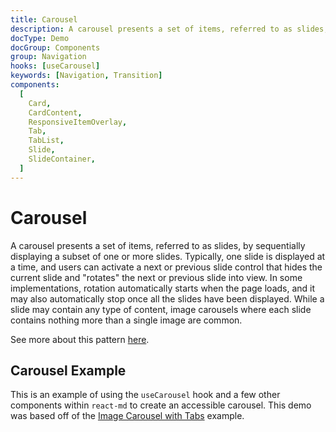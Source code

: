 ```yaml
---
title: Carousel
description: A carousel presents a set of items, referred to as slides, by sequentially displaying a subset of one or more slides. Typically, one slide is displayed at a time, and users can activate a next or previous slide control that hides the current slide and "rotates" the next or previous slide into view. In some implementations, rotation automatically starts when the page loads, and it may also automatically stop once all the slides have been displayed. While a slide may contain any type of content, image carousels where each slide contains nothing more than a single image are common.
docType: Demo
docGroup: Components
group: Navigation
hooks: [useCarousel]
keywords: [Navigation, Transition]
components:
  [
    Card,
    CardContent,
    ResponsiveItemOverlay,
    Tab,
    TabList,
    Slide,
    SlideContainer,
  ]
---
```


# Carousel

A carousel presents a set of items, referred to as slides, by sequentially
displaying a subset of one or more slides. Typically, one slide is displayed at
a time, and users can activate a next or previous slide control that hides the
current slide and "rotates" the next or previous slide into view. In some
implementations, rotation automatically starts when the page loads, and it may
also automatically stop once all the slides have been displayed. While a slide
may contain any type of content, image carousels where each slide contains
nothing more than a single image are common.

See more about this pattern [here](https://www.w3.org/WAI/ARIA/apg/patterns/carousel/).

## Carousel Example

This is an example of using the `useCarousel` hook and a few other components
within `react-md` to create an accessible carousel. This demo was based off of
the
[Image Carousel with Tabs](https://www.w3.org/WAI/ARIA/apg/example-index/carousel/carousel-2-tablist.html)
example.

```demo source="./CarouselExample.tsx"

```
